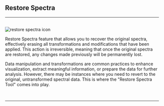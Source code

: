 
## Restore Spectra
<hr />
<br />
<Image src={`${imagePath}restore_icon.svg`} alt="restore spectra icon" width={65} height={65} />

Restore Spectra feature that allows you to recover the original spectra, effectively erasing all transformations and modifications that have been applied. This action is irreversible, meaning that once the original spectra are restored, any changes made previously will be permanently lost.

Data manipulation and transformations are common practices to enhance visualization, extract meaningful information, or prepare the data for further analysis. However, there may be instances where you need to revert to the original, untransformed spectral data. This is where the "Restore Spectra Tool" comes into play.

<br />
<hr />
<br />
<div style={{ display: 'grid', gridTemplateColumns: 'repeat(2, 1fr)', gap: '1rem' }}>
  <ImageLink href="/preprocessing/standardization" image={{ alt: "standardization icon", src: `${imagePath}standardization_icon.svg` }} text="Standardize" />
  <ImageLink href="/preprocessing/baseline_correction" image={{ alt: "baseline correction icon", src: `${imagePath}baseline_icon.svg` }} text="Baseline" />
  <ImageLink href="/preprocessing/smoothing" image={{ alt: "smoothing icon", src: `${imagePath}smoothing_icon.svg` }} text="Smooth" />
  <ImageLink href="/preprocessing/offset" image={{ alt: "offset icon", src: `${imagePath}offset_icon.svg` }} text="Offset" />
  <ImageLink href="/preprocessing/normalization" image={{ alt: "normalization icon", src: `${imagePath}normalization_icon.svg` }} text="Normalize" />
  <ImageLink href="/preprocessing/peak_detection" image={{ alt: "peak detection icon", src: `${imagePath}peak_detection_icon.svg` }} text="Peaks" />
  <ImageLink href="/preprocessing/offset" image={{ alt: "offset icon", src: `${imagePath}derivative_icon.svg` }} text="Derivative" />
  <ImageLink href="/preprocessing/restore" image={{ alt: "restore icon", src: `${imagePath}restore_icon.svg` }} text="Restore Spectra" />
</div>